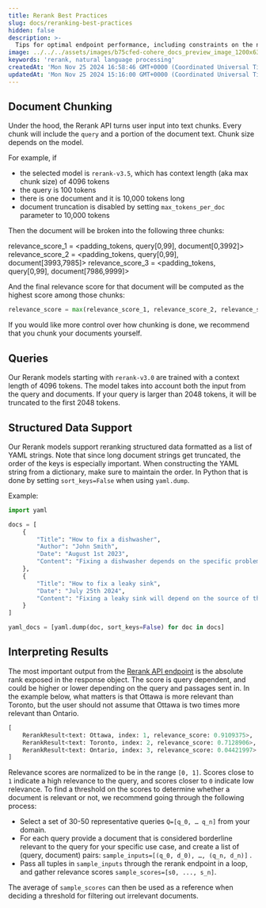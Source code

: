 ```yaml
---
title: Rerank Best Practices
slug: docs/reranking-best-practices
hidden: false
description: >-
  Tips for optimal endpoint performance, including constraints on the number of documents, tokens per document, and tokens per query.
image: ../../../assets/images/b75cfed-cohere_docs_preview_image_1200x630_copy.jpg
keywords: 'rerank, natural language processing'
createdAt: 'Mon Nov 25 2024 16:58:46 GMT+0000 (Coordinated Universal Time)'
updatedAt: 'Mon Nov 25 2024 15:16:00 GMT+0000 (Coordinated Universal Time)'
---
```

## Document Chunking

Under the hood, the Rerank API turns user input into text chunks. Every chunk will include the `query` and a portion of the document text. Chunk size depends on the model.

For example, if
- the selected model is `rerank-v3.5`, which has context length (aka max chunk size) of 4096 tokens
- the query is 100 tokens
- there is one document and it is 10,000 tokens long
- document truncation is disabled by setting `max_tokens_per_doc` parameter to 10,000 tokens

Then the document will be broken into the following three chunks:

relevance_score_1 = <padding_tokens, query[0,99], document[0,3992]>
relevance_score_2 = <padding_tokens, query[0,99], document[3993,7985]>
relevance_score_3 = <padding_tokens, query[0,99], document[7986,9999]>

And the final relevance score for that document will be computed as the highest score among those chunks:
```python
relevance_score = max(relevance_score_1, relevance_score_2, relevance_score_3)
```

If you would like more control over how chunking is done, we recommend that you chunk your documents yourself.

## Queries

Our Rerank models starting with `rerank-v3.0` are trained with a context length of 4096 tokens. The model takes into account both the input from the query and documents. If your query is larger than 2048 tokens, it will be truncated to the first 2048 tokens.

## Structured Data Support

Our Rerank models support reranking structured data formatted as a list of YAML strings. Note that since long document strings get truncated, the order of the keys is especially important. When constructing the YAML string from a dictionary, make sure to maintain the order. In Python that is done by setting `sort_keys=False` when using `yaml.dump`.

Example:
```python
import yaml

docs = [
	{
		"Title": "How to fix a dishwasher",
		"Author": "John Smith",
		"Date": "August 1st 2023",
		"Content": "Fixing a dishwasher depends on the specific problem you're facing. Here are some common issues and their potential solutions:...."
	},
	{
		"Title": "How to fix a leaky sink",
		"Date": "July 25th 2024",
		"Content": "Fixing a leaky sink will depend on the source of the leak. Here are general steps you can take to address common types of sink leaks:....."
	}
]

yaml_docs = [yaml.dump(doc, sort_keys=False) for doc in docs]
```

## Interpreting Results

The most important output from the [Rerank API endpoint](/reference/rerank-1) is the absolute rank exposed in the response object. The score is query dependent, and could be higher or lower depending on the query and passages sent in. In the example below, what matters is that Ottawa is more relevant than Toronto, but the user should not assume that Ottawa is two times more relevant than Ontario.

```python PYTHON
[ 
	RerankResult<text: Ottawa, index: 1, relevance_score: 0.9109375>, 
	RerankResult<text: Toronto, index: 2, relevance_score: 0.7128906>, 
	RerankResult<text: Ontario, index: 3, relevance_score: 0.04421997>
]
```

Relevance scores are normalized to be in the range `[0, 1]`. Scores close to `1` indicate a high relevance to the query, and scores closer to `0` indicate low relevance. To find a threshold on the scores to determine whether a document is relevant or not, we recommend going through the following process:

- Select a set of 30-50 representative queries `Q=[q_0, … q_n]` from your domain.
- For each query provide a document that is considered borderline relevant to the query for your specific use case, and create a list of (query, document) pairs: `sample_inputs=[(q_0, d_0), …, (q_n, d_n)]` .
- Pass all tuples in `sample_inputs` through the rerank endpoint in a loop, and gather relevance scores `sample_scores=[s0, ..., s_n]`.

The average of `sample_scores` can then be used as a reference when deciding a threshold for filtering out irrelevant documents.
